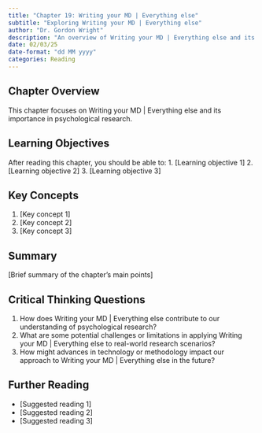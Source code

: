 ```yaml
---
title: "Chapter 19: Writing your MD | Everything else"
subtitle: "Exploring Writing your MD | Everything else"
author: "Dr. Gordon Wright"
description: "An overview of Writing your MD | Everything else and its application in psychological research"
date: 02/03/25
date-format: "dd MM yyyy"
categories: Reading
---
```

## Chapter Overview
This chapter focuses on Writing your MD | Everything else and its importance in psychological research.

## Learning Objectives
After reading this chapter, you should be able to:
1. [Learning objective 1]
2. [Learning objective 2]
3. [Learning objective 3]

## Key Concepts
1. [Key concept 1]
2. [Key concept 2]
3. [Key concept 3]

## Summary
[Brief summary of the chapter's main points]

## Critical Thinking Questions
1. How does Writing your MD | Everything else contribute to our understanding of psychological research?
2. What are some potential challenges or limitations in applying Writing your MD | Everything else to real-world research scenarios?
3. How might advances in technology or methodology impact our approach to Writing your MD | Everything else in the future?

## Further Reading
- [Suggested reading 1]
- [Suggested reading 2]
- [Suggested reading 3]
